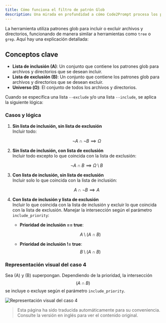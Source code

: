 ```yaml
---
title: Cómo funciona el filtro de patrón Glob
description: Una mirada en profundidad a cómo Code2Prompt procesa los patrones de inclusión y exclusión.
---
```


La herramienta utiliza patrones glob para incluir o excluir archivos y directorios, funcionando de manera similar a herramientas como `tree` o `grep`. Aquí hay una explicación detallada:

## Conceptos clave

- **Lista de inclusión (A)**: Un conjunto que contiene los patrones glob para archivos y directorios que se desean incluir.
- **Lista de exclusión (B)**: Un conjunto que contiene los patrones glob para archivos y directorios que se desean excluir.
- **Universo (Ω)**: El conjunto de todos los archivos y directorios.

Cuando se especifica una lista `--exclude` y/o una lista `--include`, se aplica la siguiente lógica:

### Casos y lógica

1. **Sin lista de inclusión, sin lista de exclusión**  
   Incluir todo:

   $$
   \neg A \cap \neg B \implies \Omega
   $$

2. **Sin lista de inclusión, con lista de exclusión**  
   Incluir todo excepto lo que coincida con la lista de exclusión:

   $$
   \neg A \cap B \implies \Omega \setminus B
   $$

3. **Con lista de inclusión, sin lista de exclusión**  
   Incluir solo lo que coincida con la lista de inclusión:

   $$
   A \cap \neg B \implies A
   $$

4. **Con lista de inclusión y lista de exclusión**  
   Incluir lo que coincida con la lista de inclusión y excluir lo que coincida con la lista de exclusión. Manejar la intersección según el parámetro `include_priority`:

   - **Prioridad de inclusión == true**:

     $$
     A \setminus (A \cap B)
     $$

   - **Prioridad de inclusión != true**:
     $$
     B \setminus (A \cap B)
     $$

### Representación visual del caso 4

Sea (A) y (B) superpongan. Dependiendo de la prioridad, la intersección $$( A \cap B )$$ se incluye o excluye según el parámetro `include_priority`.

![Representación visual del caso 4](../../../../../assets/filter.png)

> Esta página ha sido traducida automáticamente para su conveniencia. Consulte la versión en inglés para ver el contenido original.
